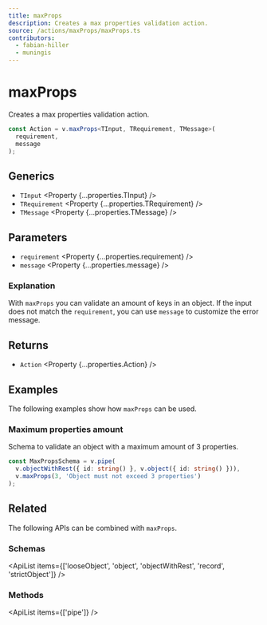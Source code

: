 ```yaml
---
title: maxProps
description: Creates a max properties validation action.
source: /actions/maxProps/maxProps.ts
contributors:
  - fabian-hiller
  - muningis
---
```



# maxProps

Creates a max properties validation action.

```ts
const Action = v.maxProps<TInput, TRequirement, TMessage>(
  requirement,
  message
);
```

## Generics

- `TInput` <Property {...properties.TInput} />
- `TRequirement` <Property {...properties.TRequirement} />
- `TMessage` <Property {...properties.TMessage} />

## Parameters

- `requirement` <Property {...properties.requirement} />
- `message` <Property {...properties.message} />

### Explanation

With `maxProps` you can validate an amount of keys in an object. If the input does not match the `requirement`, you can use `message` to customize the error message.

## Returns

- `Action` <Property {...properties.Action} />

## Examples

The following examples show how `maxProps` can be used.

### Maximum properties amount

Schema to validate an object with a maximum amount of 3 properties.

```ts
const MaxPropsSchema = v.pipe(
  v.objectWithRest({ id: string() }, v.object({ id: string() })),
  v.maxProps(3, 'Object must not exceed 3 properties')
);
```

## Related

The following APIs can be combined with `maxProps`.

### Schemas

<ApiList
  items={['looseObject', 'object', 'objectWithRest', 'record', 'strictObject']}
/>

### Methods

<ApiList items={['pipe']} />

